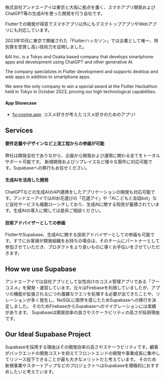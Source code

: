 株式会社アンドエーアイは東京と大阪に拠点を置く、スマホアプリ開発およびChatGPT等の生成AIを使った開発を行う会社です。

Flutterでの開発が得意でスマホアプリ以外にもデスクトップアプリやWebアプリにも対応しています。

2023年10月に東京で開催された「Flutterハッカソン」では企業として唯一、特別賞を受賞し高い技術力を証明しました。

&AI Inc. is a Tokyo and Osaka based company that develops smartphone apps and development using ChatGPT and other generative AI.

The company specializes in Flutter development and supports desktop and web apps in addition to smartphone apps.

We were the only company to win a special award at the Flutter Hackathon held in Tokyo in October 2023, proving our high technological capabilities.

#### App Showcase

* [fu-cosme.app](https://fu-cosme.app/): コスメ好きが考えたコスメ好きのためのアプリ!

## Services

#### 要件定義やデザインなど上流工程からの参画が可能
弊社は開発会社でありながら、企画から開発および運用に関わる全てをトータルサポート可能です。
新規開発およびリプレイスなど様々な案件に対応可能です。Supabaseへの移行もお任せください。

#### 生成AIを活用した開発
ChatGPTなどの生成AIのAPI連携をしたアプリケーションの開発も対応可能です。アンドエーアイではAIお花選びの「花選アイ」や「AIこどもと会話bot」など自社サービスも複数ローンチしており、生成AIに関する知見が蓄積されています。生成AIの導入に関しては是非ご相談ください。

#### 技術アドバイザーとしての参画
FlutterやSupabase、生成AIに関する技術アドバイザーとしての参画も可能です。すでにお客様が開発組織をお持ちの場合は、そのチームにパートナーとして参加させていただき、プロダクトをより良いものに導くお手伝いをさせていただきます。

## How we use Supabase

アンドエーアイでは自社アプリとして女性向けのコスメ管理アプリである「フーコスメ」を開発・運営しています。元々はFirebaseを利用していましたが、アプリの機能が拡張されるにつれ複雑なクエリを処理する必要が出てきたことや、リレーションが多く発生し、NoSQLに限界を感じたためSupabaseへの移行を決定しました。
そのためFirebaseからSupabaseへのマイグレーションには実績があります。
Supabaseは開発効率の良さやスケーラビリティの高さが採用理由です。

## Our Ideal Supabase Project

Supabaseを採用する理由はその開発効率の高さやスケーラビリティです。顧客がバックエンドの開発コストを抑えてフロントエンドの開発や事業成長に集中してリソース投下できることが最も大きなメリットだと考えています。
そのため新規事業やスタートアップなどのプロジェクトへはSupabaseを積極的におすすめしたいと考えています。
